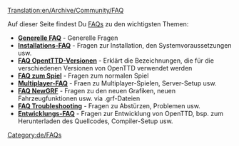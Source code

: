 [[Translation:en/Archive/Community/FAQ]]

{{de/Manual/Inhaltsverzeichnis}}
Auf dieser Seite findest Du [http://de.wikipedia.org/wiki/FAQ FAQs] zu den wichtigsten Themen:

*'''[[de/Manual/Generelle FAQ|Generelle FAQ]]''' - Generelle Fragen
*'''[[de/Installations-FAQ|Installations-FAQ]]''' - Fragen zur Installation, den Systemvoraussetzungen usw.
*'''[[de/FAQ OpenTTD-Versionen|FAQ OpentTTD-Versionen]]''' - Erklärt die Bezeichnungen, die für die verschiedenen Versionen von OpenTTD verwendet werden
*'''[[de/FAQ zum Spiel|FAQ zum Spiel]]''' - Fragen zum normalen Spiel
*'''[[de/Manual/Multiplayer-FAQ|Multiplayer-FAQ]]''' - Fraen zu Multiplayer-Spielen, Server-Setup usw.
*'''[[de/FAQ NewGRF|FAQ NewGRF]]''' - Fragen zu den neuen Grafiken, neuen Fahrzeugfunktionen usw. via .grf-Dateien
*'''[[de/FAQ Troubleshooting|FAQ Troubleshooting]]''' - Fragen zu Abstürzen, Problemen usw.
*'''[[de/Entwicklungs-FAQ|Entwicklungs-FAQ]]''' - Fragen zur Entwicklung von OpenTTD, bsp. zum Herunterladen des Quellcodes, Compiler-Setup usw.

[[Category:de/FAQs]]